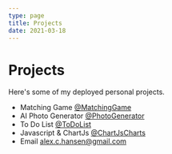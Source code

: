 ```yaml
---
type: page
title: Projects
date: 2021-03-18
---
```


# Projects

Here's some of my deployed personal projects.

- Matching Game [@MatchingGame](https://matching-game-two.vercel.app/)
- AI Photo Generator [@PhotoGenerator](https://dream-ahansen1234.vercel.app/)
- To Do List [@ToDoList](https://to-do-list-pink-xi.vercel.app/)
- Javascript & ChartJs [@ChartJsCharts](https://top-spotify-songs-chart.vercel.app/)
- Email alex.c.hansen@gmail.com
